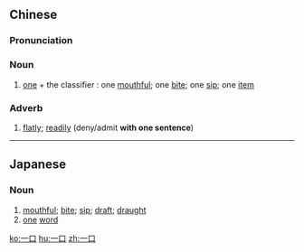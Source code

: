 ==Chinese==
{{zh-forms}}

===Pronunciation===
{{zh-pron
|m=一kǒu
|c=jat1 hau2
|h=pfs=yit-héu
|cat=n,adv
}}

===Noun===
{{zh-noun}}

# [[one]] + the classifier {{zh-l|*口}}: one [[mouthful]]; one [[bite]]; one [[sip]]; one [[item]]
#: {{zh-x|講 一口 純正 的 英語|speak pure English}}

===Adverb===
{{zh-adv}}

# [[flatly]]; [[readily]] (deny/admit '''with one sentence''')

----

==Japanese==
{{ja-kanjitab|ひと|くち|yomi=k}}

===Noun===
{{ja-noun|ひとくち}}

# [[mouthful]]; [[bite]]; [[sip]]; [[draft]]; [[draught]]
# [[one]] [[word]]

[[ko:一口]]
[[hu:一口]]
[[zh:一口]]
